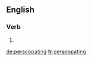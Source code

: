==English==

===Verb===
{{head|en|present participle}}

# {{present participle of|perscopate|lang=en|nocat=1}}

[[de:perscopating]]
[[fr:perscopating]]